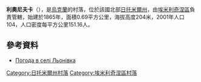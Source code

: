 {{coord|50|57|2|N|27|56|13|E|scale:30000|display=title}}

'''利奧尼夫卡'''（{{lang-uk|Льонівка}}），是[[烏克蘭|烏克蘭]]的村落，位於該國北部[[日托米爾州|日托米爾州]]，由[[埃米利奇涅區|埃米利奇涅區]]負責管轄，始建於1865年，面積0.69平方公里，海拔高度204米，2001年人口104，人口密度每平方公里151.16人。

==參考資料== 
* [http://weather.in.ua/ua/zhitomirskaja/14117 Погода в селі Льонівка]{{Wayback|url=http://weather.in.ua/ua/zhitomirskaja/14117 |date=20111219153916 }}

{{DEFAULTSORT:Льонівка}}
[[Category:日托米爾州村落|Category:日托米爾州村落]]
[[Category:埃米利奇涅區村落|Category:埃米利奇涅區村落]]


{{Zhytomyr-geo-stub}}